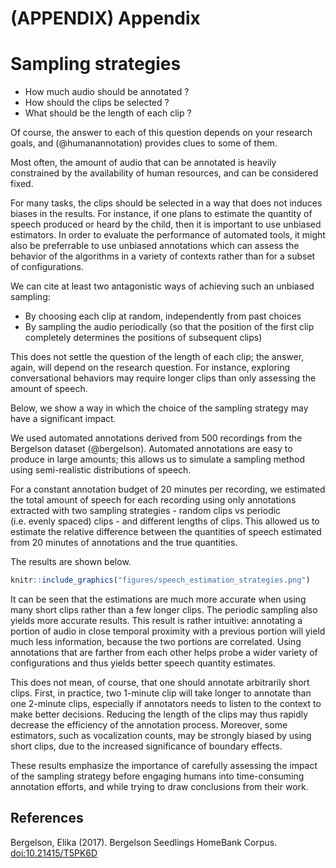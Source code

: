 # (APPENDIX) Appendix {-} 

# Sampling strategies

 - How much audio should be annotated ?
 - How should the clips be selected ?
 - What should be the length of each clip ?
 
Of course, the answer to each of this question depends on your research goals, and \ref(@humanannotation) provides clues to some of them.

Most often, the amount of audio that can be annotated is heavily constrained by the availability of human resources, and can be considered fixed.

For many tasks, the clips should be selected in a way that does not induces biases in the results. For instance, if one plans to estimate the quantity of speech produced or heard by the child, then it is important to use unbiased estimators. In order to evaluate the performance of automated tools, it might also be preferrable to use unbiased annotations which can assess the behavior of the algorithms in a variety of contexts rather than for a subset of configurations.

We can cite at least two antagonistic ways of achieving such an unbiased sampling:

 - By choosing each clip at random, independently from past choices
 - By sampling the audio periodically (so that the position of the first clip completely determines the positions of subsequent clips)
 
This does not settle the question of the length of each clip; the answer, again, will depend on the research question. For instance, exploring conversational behaviors may require longer clips than only assessing the amount of speech.

Below, we show a way in which the choice of the sampling strategy may have a significant impact.

We used automated annotations derived from 500 recordings from the Bergelson dataset \ref(@bergelson). Automated annotations are easy to produce in large amounts; this allows us to simulate a sampling method using semi-realistic distributions of speech.

For a constant annotation budget of 20 minutes per recording, we estimated the total amount of speech for each recording using only annotations extracted with two sampling strategies - random clips vs periodic (i.e. evenly spaced) clips - and different lengths of clips.
This allowed us to estimate the relative difference between the quantities of speech estimated from 20 minutes of annotations and the true quantities.

The results are shown below.

```r
knitr::include_graphics("figures/speech_estimation_strategies.png")
```

It can be seen that the estimations are much more accurate when using many short clips rather than a few longer clips. The periodic sampling also yields more accurate results.
This result is rather intuitive: annotating a portion of audio in close temporal proximity with a previous portion will yield much less information, because the two portions are correlated.
Using annotations that are farther from each other helps probe a wider variety of configurations and thus yields better speech quantity estimates.

This does not mean, of course, that one should annotate arbitrarily short clips. First, in practice, two 1-minute clip will take longer to annotate than one 2-minute clips, especially if annotators needs to listen to the context to make better decisions. Reducing the length of the clips may thus rapidly decrease the efficiency of the annotation process. Moreover, some estimators, such as vocalization counts, may be strongly biased by using short clips, due to the increased significance of boundary effects.

These results emphasize the importance of carefully assessing the impact of the sampling strategy before engaging humans into time-consuming annotation efforts, and while trying to draw conclusions from their work.

## References

Bergelson, Elika (2017). Bergelson Seedlings HomeBank Corpus. [doi:10.21415/T5PK6D](https://doi.org/10.21415/T5PK6D)
